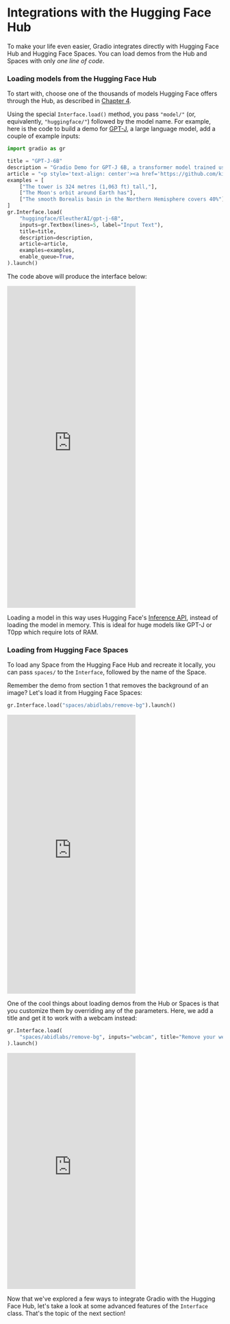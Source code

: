# Integrations with the Hugging Face Hub

To make your life even easier, Gradio integrates directly with Hugging Face Hub and Hugging Face Spaces.
You can load demos from the Hub and Spaces with only *one line of code*.

### Loading models from the Hugging Face Hub
To start with, choose one of the thousands of models Hugging Face offers through the Hub, as described in [Chapter 4](/course/chapter4/2).

Using the special `Interface.load()` method, you pass `"model/"` (or, equivalently, `"huggingface/"`) 
followed by the model name. 
For example, here is the code to build a demo for [GPT-J](https://huggingface.co/EleutherAI/gpt-j-6B), a large language model, add a couple of example inputs:

```py
import gradio as gr

title = "GPT-J-6B"
description = "Gradio Demo for GPT-J 6B, a transformer model trained using Ben Wang's Mesh Transformer JAX. 'GPT-J' refers to the class of model, while '6B' represents the number of trainable parameters. To use it, simply add your text, or click one of the examples to load them. Read more at the links below."
article = "<p style='text-align: center'><a href='https://github.com/kingoflolz/mesh-transformer-jax' target='_blank'>GPT-J-6B: A 6 Billion Parameter Autoregressive Language Model</a></p>"
examples = [
    ["The tower is 324 metres (1,063 ft) tall,"],
    ["The Moon's orbit around Earth has"],
    ["The smooth Borealis basin in the Northern Hemisphere covers 40%"],
]
gr.Interface.load(
    "huggingface/EleutherAI/gpt-j-6B",
    inputs=gr.Textbox(lines=5, label="Input Text"),
    title=title,
    description=description,
    article=article,
    examples=examples,
    enable_queue=True,
).launch()
```
    
The code above will produce the interface below:

<iframe src="https://hf.space/gradioiframe/course-demos/gpt-j-6B/+" frameBorder="0" height="750" title="Gradio app" class="container p-0 flex-grow space-iframe" allow="accelerometer; ambient-light-sensor; autoplay; battery; camera; document-domain; encrypted-media; fullscreen; geolocation; gyroscope; layout-animations; legacy-image-formats; magnetometer; microphone; midi; oversized-images; payment; picture-in-picture; publickey-credentials-get; sync-xhr; usb; vr ; wake-lock; xr-spatial-tracking" sandbox="allow-forms allow-modals allow-popups allow-popups-to-escape-sandbox allow-same-origin allow-scripts allow-downloads"></iframe>

Loading a model in this way uses Hugging Face's [Inference API](https://huggingface.co/inference-api),
instead of loading the model in memory. This is ideal for huge models like GPT-J or T0pp which
 require lots of RAM.

### Loading from Hugging Face Spaces
To load any Space from the Hugging Face Hub and recreate it locally, you can pass `spaces/` to the `Interface`, followed by the name of the Space.

Remember the demo from section 1 that removes the background of an image? Let's load it from Hugging Face Spaces:

```py
gr.Interface.load("spaces/abidlabs/remove-bg").launch()
```

<iframe src="https://hf.space/gradioiframe/course-demos/remove-bg-original/+" frameBorder="0" height="650" title="Gradio app" class="container p-0 flex-grow space-iframe" allow="accelerometer; ambient-light-sensor; autoplay; battery; camera; document-domain; encrypted-media; fullscreen; geolocation; gyroscope; layout-animations; legacy-image-formats; magnetometer; microphone; midi; oversized-images; payment; picture-in-picture; publickey-credentials-get; sync-xhr; usb; vr ; wake-lock; xr-spatial-tracking" sandbox="allow-forms allow-modals allow-popups allow-popups-to-escape-sandbox allow-same-origin allow-scripts allow-downloads"></iframe>

One of the cool things about loading demos from the Hub or Spaces is that you customize them 
by overriding any of the 
parameters. Here, we add a title and get it to work with a webcam instead:

```py
gr.Interface.load(
    "spaces/abidlabs/remove-bg", inputs="webcam", title="Remove your webcam background!"
).launch()
```

<iframe src="https://hf.space/gradioiframe/course-demos/Remove-bg/+" frameBorder="0" height="550" title="Gradio app" class="container p-0 flex-grow space-iframe" allow="accelerometer; ambient-light-sensor; autoplay; battery; camera; document-domain; encrypted-media; fullscreen; geolocation; gyroscope; layout-animations; legacy-image-formats; magnetometer; microphone; midi; oversized-images; payment; picture-in-picture; publickey-credentials-get; sync-xhr; usb; vr ; wake-lock; xr-spatial-tracking" sandbox="allow-forms allow-modals allow-popups allow-popups-to-escape-sandbox allow-same-origin allow-scripts allow-downloads"></iframe>

Now that we've explored a few ways to integrate Gradio with the Hugging Face Hub, let's take a look at some advanced features of the `Interface` class. That's the topic of the next section!
